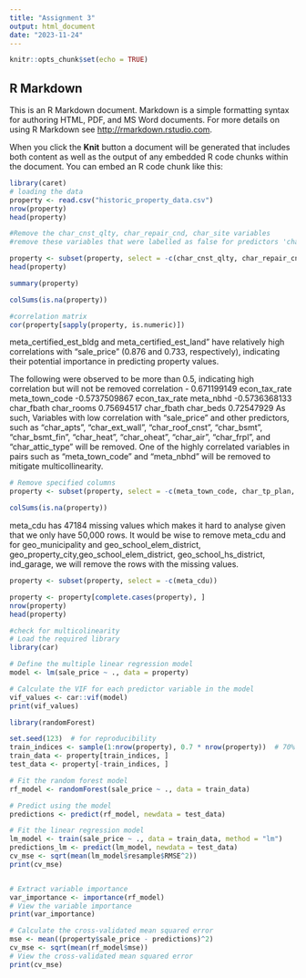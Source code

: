 ```yaml
---
title: "Assignment 3"
output: html_document
date: "2023-11-24"
---
```


```r
knitr::opts_chunk$set(echo = TRUE)
```

## R Markdown

This is an R Markdown document. Markdown is a simple formatting syntax for authoring HTML, PDF, and MS Word documents. For more details on using R Markdown see <http://rmarkdown.rstudio.com>.

When you click the **Knit** button a document will be generated that includes both content as well as the output of any embedded R code chunks within the document. You can embed an R code chunk like this:

```r
library(caret)
# loading the data
property <- read.csv("historic_property_data.csv")
nrow(property)
head(property)
```


```r
#Remove the char_cnst_qlty, char_repair_cnd, char_site variables
#remove these variables that were labelled as false for predictors 'char_cnst_qlty', 'char_ot_impr', 'char_renovation', 'char_repair_cnd', 'char_site', 'geo_asian_perc', 'geo_black_perc', 'geo_fips', 'geo_his_perc', 'geo_municipality', 'geo_other_perc', 'geo_property_city', 'geo_property_zip', 'geo_tract_pop', 'geo_white_perc','ind_large_home', 'meta_cdu', 'meta_certified_est_bldg', 'meta_certified_est_land', 'meta_class', 'meta_deed_type','meta_nbhd'

property <- subset(property, select = -c(char_cnst_qlty, char_repair_cnd, char_site))
head(property)
```
```r
summary(property)
```
```r
colSums(is.na(property))
```
```r
#correlation matrix
cor(property[sapply(property, is.numeric)])
```
meta_certified_est_bldg and meta_certified_est_land" have relatively high correlations with "sale_price" (0.876 and 0.733, respectively), indicating their potential importance in predicting property values.

The following were observed to be more than 0.5, indicating high correlation but will not be removed
correlation - 0.671199149
econ_tax_rate
meta_town_code 
-0.5737509867
econ_tax_rate
meta_nbhd
-0.5736368133
char_fbath
char_rooms
0.75694517 
 char_fbath
char_beds
0.72547929
As such,
Variables with low correlation with "sale_price" and other predictors, such as "char_apts", "char_ext_wall", "char_roof_cnst", "char_bsmt", "char_bsmt_fin", "char_heat", "char_oheat", "char_air", "char_frpl", and "char_attic_type" will be removed.
One of the highly correlated variables in pairs such as "meta_town_code" and "meta_nbhd" will be removed to mitigate multicollinearity.
```r
# Remove specified columns
property <- subset(property, select = -c(meta_town_code, char_tp_plan, char_tp_dsgn, char_gar1_size, char_gar1_cnst, char_gar1_att, char_gar1_area, char_use, char_type_resd, char_attic_fnsh, char_renovation, char_porch, geo_tract_pop, geo_white_perc, geo_black_perc, geo_asian_perc, geo_his_perc, geo_other_perc, geo_fips, geo_ohare_noise, geo_floodplain, geo_fs_flood_factor, geo_fs_flood_risk_direction, geo_withinmr100, geo_withinmr101300, econ_midincome, char_apts, char_ext_wall, char_roof_cnst, char_bsmt, char_bsmt_fin, char_heat, char_oheat, char_air, char_frpl, char_attic_type))
```


```r
colSums(is.na(property))
```



meta_cdu has 47184 missing values which makes it hard to analyse given that we only have 50,000 rows. It would be wise to remove meta_cdu and for geo_municipality and geo_school_elem_district, geo_property_city,geo_school_elem_district, geo_school_hs_district, ind_garage, we will remove the rows with the missing values. 
```r
property <- subset(property, select = -c(meta_cdu))
```

```r
property <- property[complete.cases(property), ]
nrow(property)
head(property)
```
```r
#check for multicolinearity
# Load the required library
library(car)

# Define the multiple linear regression model
model <- lm(sale_price ~ ., data = property)

# Calculate the VIF for each predictor variable in the model
vif_values <- car::vif(model)
print(vif_values)
```



```r
library(randomForest)
```

```r
set.seed(123)  # for reproducibility
train_indices <- sample(1:nrow(property), 0.7 * nrow(property))  # 70% train, 30% test
train_data <- property[train_indices, ]
test_data <- property[-train_indices, ]

```

```r
# Fit the random forest model
rf_model <- randomForest(sale_price ~ ., data = train_data)

# Predict using the model
predictions <- predict(rf_model, newdata = test_data)
```

```r
# Fit the linear regression model
lm_model <- train(sale_price ~ ., data = train_data, method = "lm")
predictions_lm <- predict(lm_model, newdata = test_data)
cv_mse <- sqrt(mean(lm_model$resample$RMSE^2))
print(cv_mse)



```

```r
# Extract variable importance
var_importance <- importance(rf_model)
# View the variable importance
print(var_importance)

```


```r
# Calculate the cross-validated mean squared error
mse <- mean((property$sale_price - predictions)^2)
cv_mse <- sqrt(mean(rf_model$mse))
# View the cross-validated mean squared error
print(cv_mse)
```

